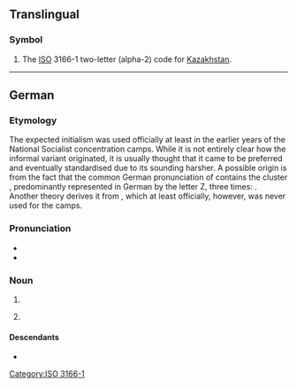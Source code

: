 {{also|.kz}}
==Translingual==

===Symbol===
{{head|mul|symbol}}

# The [[ISO]] 3166-1 two-letter (alpha-2) code for [[Kazakhstan]].

----

==German==

===Etymology===
The expected initialism {{m|de|KL}} was used officially at least in the earlier years of the National Socialist concentration camps. While it is not entirely clear how the informal variant {{m|de|KZ}} originated, it is usually thought that it came to be preferred and eventually standardised due to its sounding harsher. A possible origin is from the fact that the common German pronunciation of {{m|de|Konzentrationslager}} contains the cluster {{IPAchar|[ts]}}, predominantly represented in German by the letter Z, three times: {{IPAchar|[ˌkɔn.'''ts'''ɛn.tʁaˈ'''ts'''joːn'''ts'''ˌlaːɡɐ]}}. Another theory derives it from {{m|de|Zuchthaus|t=prison with aggravated conditions of detention}}, which at least officially, however, was never used for the camps.

===Pronunciation===
* {{IPA|de|/ˌkaːˈtsɛt/|/kaˈtsɛt/}}
* {{audio|de|De-KZ.ogg|Audio}}

===Noun===
{{de-noun|n|KZ|gen2=KZs|KZ|pl2=KZs}}

# {{abbreviation of|de|Konzentrationslager|t=concentration camp}}
# {{lb|de|uncommon}} {{abbreviation of|de|Krankenzimmer}}

====Descendants====
* {{desc|pl|kacet|bor=1}}

[[Category:ISO 3166-1]]